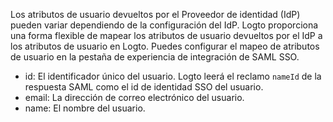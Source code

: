 Los atributos de usuario devueltos por el Proveedor de identidad (IdP) pueden variar dependiendo de la configuración del IdP. Logto proporciona una forma flexible de mapear los atributos de usuario devueltos por el IdP a los atributos de usuario en Logto. Puedes configurar el mapeo de atributos de usuario en la pestaña de experiencia de integración de SAML SSO.

- id: El identificador único del usuario. Logto leerá el reclamo `nameId` de la respuesta SAML como el id de identidad SSO del usuario.
- email: La dirección de correo electrónico del usuario.
- name: El nombre del usuario.
